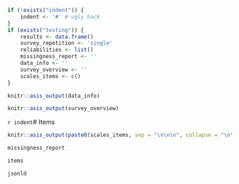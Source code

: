 ```r
if (!exists("indent")) {
	indent <- '#' # ugly hack
}
if (exists("testing")) {
	results <- data.frame()
	survey_repetition <- 'single'
	reliabilities <- list()
	missingness_report <- ''
	data_info <- '' 
	survey_overview <- '' 
	scales_items <- c()
}
```


```r
knitr::asis_output(data_info)
```


```r
knitr::asis_output(survey_overview)
```


`r indent`# Items

```r
knitr::asis_output(paste0(scales_items, sep = "\n\n\n", collapse = "\n\n\n"))
```

```r
missingness_report
```


```r
items
```

```r
jsonld
```

